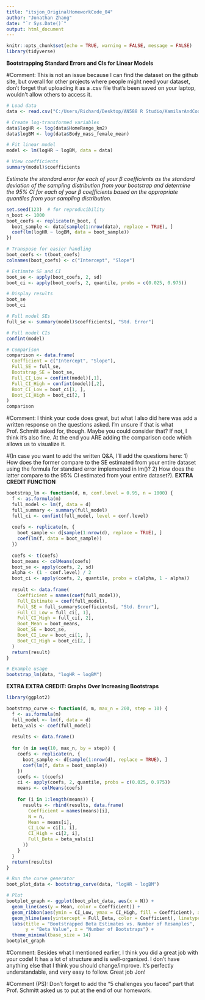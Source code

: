 ```yaml
---
title: "itsjon_OriginalHomeworkCode_04"
author: "Jonathan Zhang"
date: "`r Sys.Date()`"
output: html_document
---
```


```r
knitr::opts_chunk$set(echo = TRUE, warning = FALSE, message = FALSE)
library(tidyverse)
```

**Bootstrapping Standard Errors and CIs for Linear Models**

#Comment: This is not an issue because I can find the dataset on the github site, but overall for other projects where people might need your dataset, don't forget that uploading it as a .csv file that's been saved on your laptop, wouldn't allow others to access it.
```r
# Load data
data <- read.csv("C:/Users/Richard/Desktop/AN588 R Studio/KamilarAndCooperData.csv")

# Create log-transformed variables
data$logHR <- log(data$HomeRange_km2)
data$logBM <- log(data$Body_mass_female_mean)

# Fit linear model
model <- lm(logHR ~ logBM, data = data)

# View coefficients
summary(model)$coefficients
```

*Estimate the standard error for each of your β coefficients as the standard deviation of the sampling distribution from your bootstrap and determine the 95% CI for each of your β coefficients based on the appropriate quantiles from your sampling distribution.*

```r
set.seed(123)  # for reproducibility
n_boot <- 1000
boot_coefs <- replicate(n_boot, {
  boot_sample <- data[sample(1:nrow(data), replace = TRUE), ]
  coef(lm(logHR ~ logBM, data = boot_sample))
})

# Transpose for easier handling
boot_coefs <- t(boot_coefs)
colnames(boot_coefs) <- c("Intercept", "Slope")

# Estimate SE and CI
boot_se <- apply(boot_coefs, 2, sd)
boot_ci <- apply(boot_coefs, 2, quantile, probs = c(0.025, 0.975))

# Display results
boot_se
boot_ci
```

```r
# Full model SEs
full_se <- summary(model)$coefficients[, "Std. Error"]

# Full model CIs
confint(model)

# Comparison
comparison <- data.frame(
  Coefficient = c("Intercept", "Slope"),
  Full_SE = full_se,
  Bootstrap_SE = boot_se,
  Full_CI_Low = confint(model)[,1],
  Full_CI_High = confint(model)[,2],
  Boot_CI_Low = boot_ci[1, ],
  Boot_CI_High = boot_ci[2, ]
)
comparison
```

#Comment: I think your code does great, but what I also did here was add a written response on the questions asked. I'm unsure if that is what Prof. Schmitt asked for, though. Maybe you could consider that? If not, I think it's also fine. At the end you ARE adding the comparison code which allows us to visualize it. 

#(In case you want to add the written Q&A, I'll add the questions here: 1) How does the former compare to the SE estimated from your entire dataset using the formula for standard error implemented in lm()? 2) How does the latter compare to the 95% CI estimated from your entire dataset?). 
**EXTRA CREDIT FUNCTION**

```r
bootstrap_lm <- function(d, m, conf.level = 0.95, n = 1000) {
  f <- as.formula(m)
  full_model <- lm(f, data = d)
  full_summary <- summary(full_model)
  full_ci <- confint(full_model, level = conf.level)
  
  coefs <- replicate(n, {
    boot_sample <- d[sample(1:nrow(d), replace = TRUE), ]
    coef(lm(f, data = boot_sample))
  })
  
  coefs <- t(coefs)
  boot_means <- colMeans(coefs)
  boot_se <- apply(coefs, 2, sd)
  alpha <- (1 - conf.level) / 2
  boot_ci <- apply(coefs, 2, quantile, probs = c(alpha, 1 - alpha))
  
  result <- data.frame(
    Coefficient = names(coef(full_model)),
    Full_Estimate = coef(full_model),
    Full_SE = full_summary$coefficients[, "Std. Error"],
    Full_CI_Low = full_ci[, 1],
    Full_CI_High = full_ci[, 2],
    Boot_Mean = boot_means,
    Boot_SE = boot_se,
    Boot_CI_Low = boot_ci[1, ],
    Boot_CI_High = boot_ci[2, ]
  )
  return(result)
}

# Example usage
bootstrap_lm(data, "logHR ~ logBM")
```

**EXTRA EXTRA CREDIT: Graphs Over Increasing Bootstraps**

```r
library(ggplot2)
```

```r
bootstrap_curve <- function(d, m, max_n = 200, step = 10) {
  f <- as.formula(m)
  full_model <- lm(f, data = d)
  beta_vals <- coef(full_model)
  
  results <- data.frame()
  
  for (n in seq(10, max_n, by = step)) {
    coefs <- replicate(n, {
      boot_sample <- d[sample(1:nrow(d), replace = TRUE), ]
      coef(lm(f, data = boot_sample))
    })
    coefs <- t(coefs)
    ci <- apply(coefs, 2, quantile, probs = c(0.025, 0.975))
    means <- colMeans(coefs)
    
    for (i in 1:length(means)) {
      results <- rbind(results, data.frame(
        Coefficient = names(means)[i],
        N = n,
        Mean = means[i],
        CI_Low = ci[1, i],
        CI_High = ci[2, i],
        Full_Beta = beta_vals[i]
      ))
    }
  }
  return(results)
}

# Run the curve generator
boot_plot_data <- bootstrap_curve(data, "logHR ~ logBM")

# Plot
bootplot_graph <- ggplot(boot_plot_data, aes(x = N)) +
  geom_line(aes(y = Mean, color = Coefficient)) +
  geom_ribbon(aes(ymin = CI_Low, ymax = CI_High, fill = Coefficient), alpha = 0.2) +
  geom_hline(aes(yintercept = Full_Beta, color = Coefficient), linetype = "dashed") +
  labs(title = "Bootstrapped Beta Estimates vs. Number of Resamples",
       y = "Beta Value", x = "Number of Bootstraps") +
  theme_minimal(base_size = 14)
bootplot_graph
```


#Comment: Besides what I mentioned earlier, I think you did a great job with your code! It has a lot of structure and is well-organized. I don't have anything else that I think you should change/improve. It's perfectly understandable, and very easy to follow. Great job Jon! 

#Comment (PS): Don't forget to add the "5 challenges you faced" part that Prof. Schmitt asked us to put at the end of our homework.
